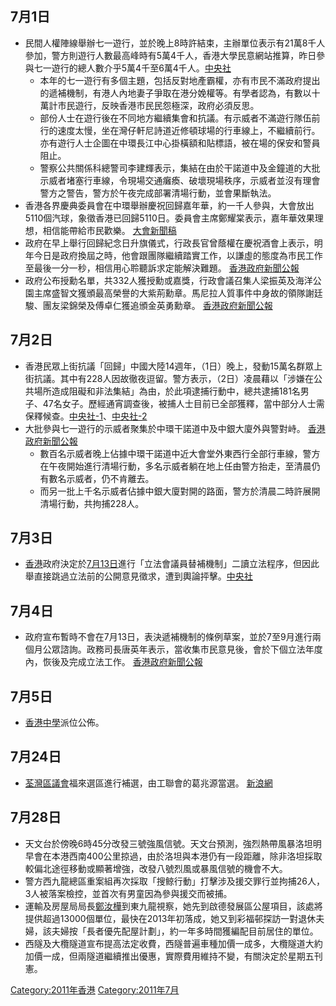 <noinclude>{{NoteUTC+8}}
{{Portal:香港新聞動態/Calendar}}</noinclude>
==7月1日==
*民間人權陣線舉辦七一遊行，並於晚上8時許結束，主辦單位表示有21萬8千人參加，警方則遊行人數最高峰時有5萬4千人，香港大學民意網站推算，昨日參與七一遊行的總人數介乎5萬4千至6萬4千人。[https://web.archive.org/web/20111208070606/http://www2.cna.com.tw/ShowNews/Detail.aspx?pNewsID=201107020050&pType1=PM&pType0=aCN&pTypeSel=0&pPNo=1 中央社]
**本年的七一遊行有多個主題，包括反對地產霸權，亦有市民不滿政府提出的遞補機制，有港人內地妻子爭取在港分娩權等。有學者認為，有數以十萬計市民遊行，反映香港市民民怨極深，政府必須反思。
**部份人士在遊行後在不同地方繼續集會和抗議。有示威者不滿遊行隊伍前行的速度太慢，坐在灣仔軒尼詩道近修頓球場的行車線上，不繼續前行。亦有遊行人士企圖在中環長江中心掛橫額和貼標語，被在場的保安和警員阻止。
**警察公共關係科總警司李建輝表示，集結在由於干諾道中及金鐘道的大批示威者堵塞行車線，令現場交通癱瘓、破壞現場秩序，示威者並沒有理會警方之警告，警方於午夜完成部署清場行動，並會果斷執法。
*香港各界慶典委員會在中環舉辦慶祝回歸嘉年華，約一千人參與，大會放出5110個汽球，象徵香港已回歸5110日。委員會主席鄭耀棠表示，嘉年華效果理想，相信能帶給市民歡樂。 [http://www.hkcacelebration.hk/news.php?id=34 大會新聞稿]{{Wayback|url=http://www.hkcacelebration.hk/news.php?id=34 |date=20160304080301 }}
*政府在早上舉行回歸紀念日升旗儀式，行政長官曾蔭權在慶祝酒會上表示，明年今日是政府換屆之時，他會跟團隊繼續踏實工作，以謙虛的態度為市民工作至最後一分一秒，相信用心聆聽訴求定能解決難題。 [http://www.info.gov.hk/gia/general/201107/01/P201107010110.htm 香港政府新聞公報]{{Wayback|url=http://www.info.gov.hk/gia/general/201107/01/P201107010110.htm |date=20190902073133 }}
*政府公布授勳名單，共332人獲授勳或嘉獎，行政會議召集人梁振英及海洋公園主席盛智文獲頒最高榮譽的大紫荊勳章。馬尼拉人質事件中身故的領隊謝廷駿、團友梁錦榮及傅卓仁獲追頒金英勇勳章。 [https://web.archive.org/web/20190902073133/https://www.info.gov.hk/gia/general/201107/01/P201106300199.htm 香港政府新聞公報]

==7月2日==
* 香港民眾上街抗議「回歸」中國大陸14週年，（1日）晚上，發動15萬名群眾上街抗議。其中有228人因故徹夜逗留。警方表示，（2日）凌晨藉以「涉嫌在公共場所造成阻礙和非法集結」為由，於此項逮捕行動中，總共逮捕181名男子、47名女子。歷經通宵調查後，被捕人士目前已全部獲釋，當中部分人士需保釋候查。[https://web.archive.org/web/20110704070539/http://www.cna.com.tw/ShowNews/Detail.aspx?pNewsID=201107020157&pType0=aCN&pTypeSel=0 中央社-1]、[https://web.archive.org/web/20111208070606/http://www2.cna.com.tw/ShowNews/Detail.aspx?pNewsID=201107020050&pType1=PM&pType0=aCN&pTypeSel=0&pPNo=1  中央社-2]
*大批參與七一遊行的示威者聚集於中環干諾道中及中銀大廈外與警對峙。 [http://www.info.gov.hk/gia/general/201107/02/P201107020048.htm 香港政府新聞公報]{{Wayback|url=http://www.info.gov.hk/gia/general/201107/02/P201107020048.htm |date=20190902072917 }}
**數百名示威者晚上佔據中環干諾道中近大會堂外東西行全部行車線，警方在午夜開始進行清場行動，多名示威者躺在地上任由警方抬走，至清晨仍有數名示威者，仍不肯離去。
**而另一批上千名示威者佔據中銀大廈對開的路面，警方於清晨二時許展開清場行動，共拘捕228人。

==7月3日==
* [[香港|香港]]政府決定於[[7月13日|7月13日]]進行「立法會議員替補機制」二讀立法程序，但因此舉直接跳過立法前的公開意見徵求，遭到輿論抨擊。[https://web.archive.org/web/20110704172225/http://www.cna.com.tw/ShowNews/Detail.aspx?pNewsID=201107030072&pType0=aCN&pTypeSel=0 中央社]

==7月4日==
*政府宣布暫時不會在7月13日，表決遞補機制的條例草案，並於7至9月進行兩個月公眾諮詢。政務司長唐英年表示，當收集市民意見後，會於下個立法年度內，恢後及完成立法工作。 [http://www.info.gov.hk/gia/general/201107/04/P201107040199.htm 香港政府新聞公報]{{Wayback|url=http://www.info.gov.hk/gia/general/201107/04/P201107040199.htm |date=20190902072458 }}

==7月5日==
*[[香港|香港]][[中學|中學]]派位公佈。

==7月24日==
*[[荃灣區議會|荃灣區議會]]福來選區進行補選，由工聯會的葛兆源當選。 [https://archive.is/20130430112035/http://news.sina.com.hk/news/32/1/1/2390017/1.html 新浪網]

==7月28日==
*天文台於傍晚6時45分改發三號強風信號。天文台預測，強烈熱帶風暴洛坦明早會在本港西南400公里掠過，由於洛坦與本港仍有一段距離，除非洛坦採取較偏北途徑移動或顯著增強，改發八號烈風或暴風信號的機會不大。
*警方西九龍總區重案組再次採取「搜鲸行動」打擊涉及援交罪行並拘捕26人，3人被落案檢控，並首次有男童因為參與援交而被捕。
*運輸及房屋局局長[[鄭汝樺|鄭汝樺]]到東九龍視察，她先到啟德發展區公屋項目，該處將提供超過13000個單位，最快在2013年初落成，她又到彩福邨探訪一對退休夫婦，該夫婦按「長者優先配屋計劃」，約一年多時間獲編配目前居住的單位。
*西隧及大欖隧道宣布提高法定收費，西隧普遍車種加價一成多，大欖隧道大約加價一成，但兩隧道繼續推出優惠，實際費用維持不變，有關決定於星期五刊憲。

{{過去香港新聞動態存檔}}
[[Category:2011年香港|Category:2011年香港]]
[[Category:2011年7月|Category:2011年7月]]